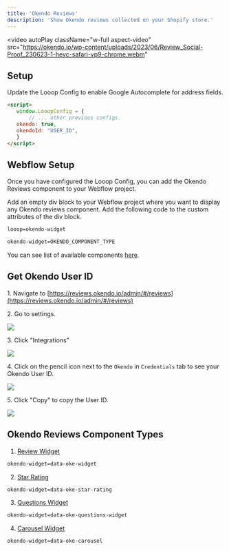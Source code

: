 ```yaml
---
title: 'Okendo Reviews'
description: 'Show Okendo reviews collected on your Shopify store.'
---
```


<video
    autoPlay
  className="w-full aspect-video"
  src="https://okendo.io/wp-content/uploads/2023/06/Review_Social-Proof_230623-1-hevc-safari-vp9-chrome.webm"
></video>



## Setup
Update the Looop Config to enable Google Autocomplete for address fields.

 ```html
 <script>
    window.LooopConfig = {
        // ... other previous configs
    okendo: true,
    okendoId: "USER_ID",
    }
</script>
```

## Webflow Setup

Once you have configured the Looop Config, you can add the Okendo Reviews component to your Webflow project.

<Steps>
<Step>
Add an empty div block to your Webflow project where you want to display any Okendo reviews component.
</Step>
<Step>
Add the following code to the custom attributes of the div block.

```html
looop=okendo-widget
```
```html
okendo-widget=OKENDO_COMPONENT_TYPE
```
You can see list of available components [here](#okendo-reviews-component-types).
</Step>
</Steps>

## Get Okendo User ID

1\. Navigate to [https://reviews.okendo.io/admin/#/reviews](https://reviews.okendo.io/admin/#/reviews)


2\. Go to settings.

<Frame>
<img src="/images/os-1.png" />
</Frame>

3\. Click "Integrations"

<Frame>
<img src="/images/os-2.png" />
</Frame>

4\. Click on the pencil icon next to the `Okendo` in `Credentials` tab to see your Okendo User ID.

<Frame>
<img src="/images/os-3.png" />
</Frame>

5\. Click "Copy" to copy the User ID.

<Frame>
<img src="/images/os-4.png" />
</Frame>


## Okendo Reviews Component Types
1. [Review Widget](https://docs.okendo.io/on-site/on-site-widgets/reviews-widget)
```html
okendo-widget=data-oke-widget
```
2. [Star Rating](https://docs.okendo.io/on-site/on-site-widgets/star-rating)
```html
okendo-widget=data-oke-star-rating
```
3. [Questions Widget](https://docs.okendo.io/on-site/on-site-widgets/questions-widget)
```html
okendo-widget=data-oke-questions-widget
```
4. [Carousel Widget](https://docs.okendo.io/on-site/on-site-widgets/reviews-carousel-widget)
```html
okendo-widget=data-oke-carousel
```




